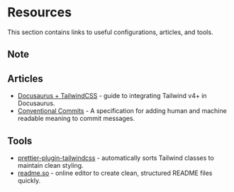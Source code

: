 
# Resources

This section contains links to useful configurations, articles, and tools.

<Callout
  type="disclaimer"
  message="All course reviews and evaluations on this site reflect personal opinions and experiences. They are subjective and should not be considered definitive recommendations. Users are encouraged to conduct their own research and evaluate courses independently before making decisions."
/>

## Note

<Callout
  type="note"
  message="If you want to share resources or feedback, create an issue or pull request on GitHub. I will review submissions when possible."
/>

## Articles

- [Docusaurus + TailwindCSS](https://medium.com/@bargadyahmed/docusaurus-a-guide-to-seamless-integration-with-tailwind-css-dd202211caac) - guide to integrating Tailwind v4+ in Docusaurus.
- [Conventional Commits](https://www.conventionalcommits.org/en/v1.0.0/) - A specification for adding human and machine readable meaning to commit messages.

## Tools

- [prettier-plugin-tailwindcss](https://github.com/tailwindlabs/prettier-plugin-tailwindcss) - automatically sorts Tailwind classes to maintain clean styling.
- [readme.so](https://readme.so/editor) - online editor to create clean, structured README files quickly.
